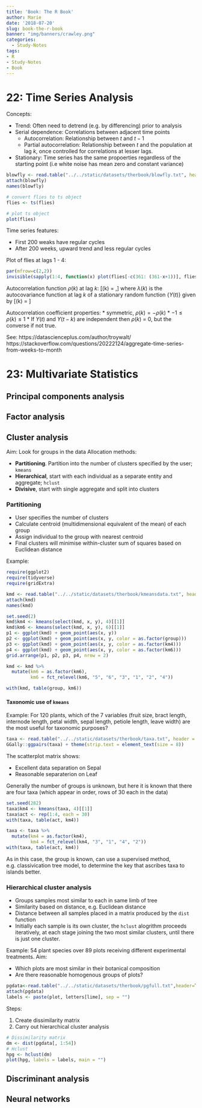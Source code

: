 ```yaml
---
title: 'Book: The R Book'
author: Marie
date: '2018-07-20'
slug: book-the-r-book
banner: "img/banners/crawley.png"
categories:
  - Study-Notes
tags:
- R
- Study-Notes
- Book
---
```



# 22: Time Series Analysis

Concepts: 

* Trend: Often need to detrend (e.g. by differencing) prior to analysis
* Serial dependence: Correlations between adjacent time points
    * Autocorrelation: Relationship between $t$ and $t-1$
    * Partial autocorrelation: Relationship between $t$ and the population at lag $k$, once controlled for correlations at lesser lags.
* Stationary: Time series has the same propoerties regardless of the starting point (i.e white noise has mean zero and constant variance)

```r
blowfly <- read.table("../../static/datasets/therbook/blowfly.txt", header = TRUE) 
attach(blowfly)
names(blowfly)

# convert flies to ts object
flies <- ts(flies)

# plot ts object
plot(flies)
```
Time series features:

* First 200 weaks have regular cycles
* After 200 weeks, upward trend and less regular cycles

Plot of flies at lags 1 - 4:
```r
par(mfrow=c(2,2))
invisible(sapply(1:4, function(x) plot(flies[-c(361: (361-x+1))], flies[-c(1:x)] ) ))
```

Autocorrelation function $\rho(k)$ at lag $k$:
\[\rho(k) = \frac{\gamma(k)}{\gamma(0)},\] where $\lambda(k)$ is the autocovariance function at lag $k$ of a stationary random function {$Y(t)$} given by \[\gamma(k) = \text{cov}{Y(t),Y(t-k)}\]

Autocorrelation coefficient properties:
* symmetric, $\rho(k) = -\rho(k)$
* $-1 \leq \rho(k) \leq 1$
* If $Y(t)$ and $Y(t-k)$ are independent then $\rho(k)$ = 0, but the converse if not true.



See:
https://datascienceplus.com/author/troywalt/
https://stackoverflow.com/questions/20222124/aggregate-time-series-from-weeks-to-month

# 23: Multivariate Statistics
## Principal components analysis
## Factor analysis
## Cluster analysis

Aim: Look for groups in the data
Allocation methods:

* **Partitioning**.  Partition into the number of clusters specified by the user; `kmeans`
* **Hierarchical**, start with each individual as a separate entity and aggregate; `hclust`
* **Divisive**, start with single aggregate and split into clusters 

### Partitioning

* User specifies the number of clusters
* Calculate centroid (multidimensional equivalent of the mean) of each group
* Assign individual to the group with nearest centroid
* Final clusters will minimise within-cluster sum of squares based on Euclidean distance


Example:

```r
require(ggplot2)
require(tidyverse)
require(gridExtra)

kmd <- read.table("../../static/datasets/therbook/kmeansdata.txt", header = TRUE) 
attach(kmd)
names(kmd)

set.seed(2)
kmd$km4 <- kmeans(select(kmd, x, y), 4)[[1]]
kmd$km6 <- kmeans(select(kmd, x, y), 6)[[1]]
p1 <- ggplot(kmd) + geom_point(aes(x, y))
p2 <- ggplot(kmd) + geom_point(aes(x, y, color = as.factor(group)))
p3 <- ggplot(kmd) + geom_point(aes(x, y, color = as.factor(km4)))
p4 <- ggplot(kmd) + geom_point(aes(x, y, color = as.factor(km6)))
grid.arrange(p1, p2, p3, p4, nrow = 2)
```

```r
kmd <- kmd %>%
  mutate(km6 = as.factor(km6), 
         km6 = fct_relevel(km6, "5", "6", "3", "1", "2", "4"))

with(kmd, table(group, km6))
```

#### Taxonomic use of `kmeans`

Example:  For 120 plants, which of the 7 variables (fruit size, bract length, internode length, petal width, sepal length, petiole length, leave width) are the most useful for taxonomic purposes?

```r
taxa <- read.table("../../static/datasets/therbook/taxa.txt", header = T)
GGally::ggpairs(taxa) + theme(strip.text = element_text(size = 8))
```


The scatterplot matrix shows:

* Excellent data separation on Sepal
* Reasonable separaterion on Leaf 

Generally the number of groups is unknown, but here it is known that there are four taxa (which appear in order, rows of 30 each in the data)

```r
set.seed(282)
taxa$km4 <- kmeans(taxa, 4)[[1]]
taxa$act <- rep(1:4, each = 30)
with(taxa, table(act, km4))

taxa <- taxa %>%
  mutate(km4 = as.factor(km4), 
         km4 = fct_relevel(km4, "3", "1", "4", "2"))
with(taxa, table(act, km4))
```

As in this case, the group is known, can use a supervised method, e.g. classivication tree model, to determine the key that ascribes taxa to islands better.

### Hierarchical cluster analysis

* Groups samples most similar to each in same limb of tree
* Similarity based on distance, e.g. Euclidean distance
* Distance between all samples placed in a matrix produced by the `dist` function
* Initially each sample is its own cluster, the `hclust` alogrithm proceeds iteratively, at each stage joining the two most similar clusters, until there is just one cluster.

Example: 54 plant species over 89 plots receiving different experimental treatments.  Aim: 

* Which plots are most similar in their botanical composition 
* Are there reasonable homogenous groups of plots?

```r
pgdata<-read.table("../../static/datasets/therbook/pgfull.txt",header=T)
attach(pgdata)
labels <- paste(plot, letters[lime], sep = "")
```

Steps:

1. Create dissimilarity matrix
2. Carry out hierarchical cluster analysis
```r

# Dissimilarity matrix
dm <- dist(pgdata[, 1:54])
# Hclust
hpg <- hclust(dm)
plot(hpg, labels = labels, main = "")
```



## Discriminant analysis
## Neural networks

